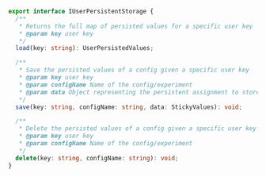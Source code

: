 ```ts
export interface IUserPersistentStorage {
  /**
   * Returns the full map of persisted values for a specific user key
   * @param key user key
   */
  load(key: string): UserPersistedValues;

  /**
   * Save the persisted values of a config given a specific user key
   * @param key user key
   * @param configName Name of the config/experiment
   * @param data Object representing the persistent assignment to store for the given user-config
   */
  save(key: string, configName: string, data: StickyValues): void;

  /**
   * Delete the persisted values of a config given a specific user key
   * @param key user key
   * @param configName Name of the config/experiment
   */
  delete(key: string, configName: string): void;
}
```
